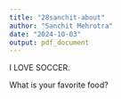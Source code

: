 ```yaml
---
title: "28sanchit-about"
author: "Sanchit Mehrotra"
date: "2024-10-03"
output: pdf_document
---
```

I LOVE SOCCER. 

What is your favorite food?
